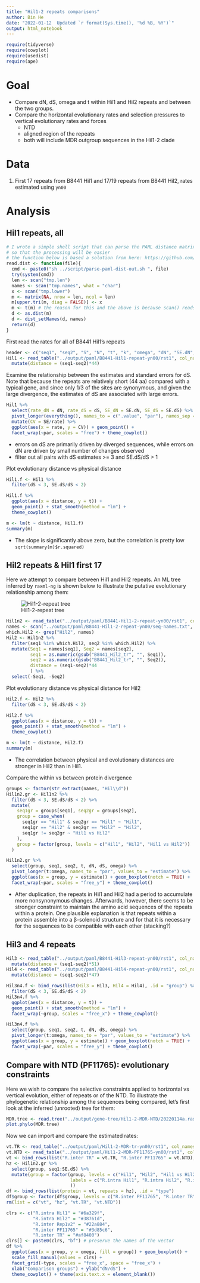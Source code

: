 ```yaml
---
title: "Hil1-2 repeats comparisons"
author: Bin He
date: "2022-01-12  Updated `r format(Sys.time(), '%d %B, %Y')`"
output: html_notebook
---
```


```r
require(tidyverse)
require(cowplot)
require(usedist)
require(ape)
```

# Goal

- Compare dN, dS, omega and t within Hil1 and Hil2 repeats and between the two groups.
- Compare the horizontal evolutionary rates and selection pressures to vertical evolutionary rates and forces
    - NTD
    - aligned region of the repeats
    - both will include MDR outgroup sequences in the Hil1-2 clade

# Data

1. First 17 repeats from B8441 Hil1 and 17/19 repeats from B8441 Hil2, rates estimated using `yn00`

# Analysis
## Hil1 repeats, all
```r
# I wrote a simple shell script that can parse the PAML distance matrix output to three files
# so that the processing will be easier
# the function below is based a solution from here: https://github.com/tidyverse/readr/issues/659
read.dist <- function(file){
  cmd <- paste0("sh ../script/parse-paml-dist-out.sh ", file)
  try(system(cmd))
  len <- scan("tmp.len")
  names <- scan("tmp.names", what = "char")
  x <- scan("tmp.lower")
  m <- matrix(NA, nrow = len, ncol = len)
  m[upper.tri(m, diag = FALSE)] <- x
  m <- t(m) # the reason for this and the above is because scan() reads by rows while matrix() fills by columns
  d <- as.dist(m)
  d <- dist_setNames(d, names)
  return(d)
}
```

First read the rates for all of B8441 Hil1's repeats
```r
header <- c("seq1", "seq2", "S", "N", "t", "k", "omega", "dN", "SE.dN", "dS", "SE.dS")
Hil1 <- read_table("../output/paml/B8441-Hil1-repeat-yn00/rst1", col_names = header, col_types = "iiddddddddd") %>% 
  mutate(distance = (seq1-seq2)*44)
```
Examine the relationship between the estimates and standard errors for dS. Note that because the repeats are relatively short (44 aa) compared with a typical gene, and since only 1/3 of the sites are synonymous, and given the large divergence, the estimates of dS are associated with large errors.
```r
Hil1 %>% 
  select(rate_dN = dN, rate_dS = dS, SE_dN = SE.dN, SE_dS = SE.dS) %>% 
  pivot_longer(everything(), names_to = c(".value", "par"), names_sep = "_") %>% 
  mutate(CV = SE/rate) %>% 
  ggplot(aes(x = rate, y = CV)) + geom_point() + 
  facet_wrap(~par, scales = "free") + theme_cowplot()
```
- errors on dS are primarily driven by diverged sequences, while errors on dN are driven by small number of changes observed
- filter out all pairs with dS estimates >= 3 and SE.dS/dS > 1

Plot evolutionary distance vs physical distance
```r
Hil1.f <- Hil1 %>% 
  filter(dS < 3, SE.dS/dS < 2)

Hil1.f %>% 
  ggplot(aes(x = distance, y = t)) + 
  geom_point() + stat_smooth(method = "lm") +
  theme_cowplot()

m <- lm(t ~ distance, Hil1.f)
summary(m)
```
- The slope is significantly above zero, but the correlation is pretty low `sqrt(summary(m)$r.squared)`

## Hil2 repeats & Hil1 first 17
Here we attempt to compare between Hil1 and Hil2 repeats. An ML tree inferred by `raxml-ng` is shown below to illustrate the putative evolutionary relationship among them:

![Hil1-2-repeat tree](../output/gene-tree/Hil1-2-repeats/20220112-Hil1-2-repeats-raxml-nuc-tree-iTol-unrooted.png)
```r
Hil1n2 <- read_table("../output/paml/B8441-Hil1-2-repeat-yn00/rst1", col_names = header, col_types = "iiddddddddd")
names <- scan("../output/paml/B8441-Hil1-2-repeat-yn00/seq-names.txt", what = "char")
which.Hil2 <- grep("Hil2", names)
Hil2 <- Hil1n2 %>% 
  filter(seq1 %in% which.Hil2, seq2 %in% which.Hil2) %>% 
  mutate(Seq1 = names[seq1], Seq2 = names[seq2],
         seq1 = as.numeric(gsub("B8441_Hil2_tr", "", Seq1)),
         seq2 = as.numeric(gsub("B8441_Hil2_tr", "", Seq2)),
         distance = (seq1-seq2)*44
         ) %>% 
  select(-Seq1, -Seq2)
```
Plot evolutionary distance vs physical distance for Hil2
```r
Hil2.f <- Hil2 %>% 
  filter(dS < 3, SE.dS/dS < 2)

Hil2.f %>% 
  ggplot(aes(x = distance, y = t)) + 
  geom_point() + stat_smooth(method = "lm") +
  theme_cowplot()

m <- lm(t ~ distance, Hil2.f)
summary(m)
```
- The correlation between physical and evolutionary distances are stronger in Hil2 than in Hil1.

Compare the within vs between protein divergence
```r
groups <- factor(str_extract(names, "Hil\\d"))
Hil1n2.gr <- Hil1n2 %>% 
  filter(dS < 3, SE.dS/dS < 2) %>% 
  mutate(
    seq1gr = groups[seq1], seq2gr = groups[seq2],
    group = case_when(
      seq1gr == "Hil1" & seq2gr == "Hil1" ~ "Hil1",
      seq1gr == "Hil2" & seq2gr == "Hil2" ~ "Hil2",
      seq1gr != seq2gr ~ "Hil1 vs Hil2"
    ),
    group = factor(group, levels = c("Hil1", "Hil2", "Hil1 vs Hil2"))
  )
```

```r
Hil1n2.gr %>% 
  select(group, seq1, seq2, t, dN, dS, omega) %>% 
  pivot_longer(t:omega, names_to = "par", values_to = "estimate") %>% 
  ggplot(aes(x = group, y = estimate)) + geom_boxplot(notch = TRUE) +
  facet_wrap(~par, scales = "free_y") + theme_cowplot()
```
- After duplication, the repeats in Hil1 and Hil2 had a period to accumulate more nonsynonymous changes. Afterwards, however, there seems to be stronger constraint to maintain the amino acid sequences of the repeats within a protein. One plausible explanation is that repeats within a protein assemble into a β-solenoid structure and for that it is necessary for the sequences to be compatible with each other (stacking?)

## Hil3 and 4 repeats
```r
Hil3 <- read_table("../output/paml/B8441-Hil3-repeat-yn00/rst1", col_names = header, col_types = "iiddddddddd") %>% 
  mutate(distance = (seq1-seq2)*51)
Hil4 <- read_table("../output/paml/B8441-Hil4-repeat-yn00/rst1", col_names = header, col_types = "iiddddddddd") %>% 
  mutate(distance = (seq1-seq2)*47)
```
```r
Hil3n4.f <- bind_rows(list(Hil3 = Hil3, Hil4 = Hil4), .id = "group") %>% 
  filter(dS < 3, SE.dS/dS < 2)
Hil3n4.f %>% 
  ggplot(aes(x = distance, y = t)) + 
  geom_point() + stat_smooth(method = "lm") +
  facet_wrap(~group, scales = "free_x") + theme_cowplot()
```

```r
Hil3n4.f %>% 
  select(group, seq1, seq2, t, dN, dS, omega) %>% 
  pivot_longer(t:omega, names_to = "par", values_to = "estimate") %>% 
  ggplot(aes(x = group, y = estimate)) + geom_boxplot(notch = TRUE) +
  facet_wrap(~par, scales = "free_y") + theme_cowplot()
```

## Compare with NTD (PF11765): evolutionary constraints
Here we wish to compare the selective constraints applied to horizontal vs vertical evolution, either of repeats or of the NTD. To illustrate the phylogenetic relationship among the sequences being compared, let's first look at the inferred (unrooted) tree for them:
```r
MDR.tree <- read.tree("../output/gene-tree/Hil1-2-MDR-NTD/20220114a.raxml.bestTree")
plot.phylo(MDR.tree)
```

Now we can import and compare the estimated rates:

```r
vt.TR <- read_table("../output/paml/Hil1-2-MDR-tr-yn00/rst1", col_names = header, col_types = "iiddddddddd")
vt.NTD <- read_table("../output/paml/Hil1-2-MDR-PF11765-yn00/rst1", col_names = header, col_types = "iiddddddddd")
vt <- bind_rows(list("R.inter TR" = vt.TR, "R.inter PF11765" = vt.NTD), .id = "group")
hz <- Hil1n2.gr %>% 
  select(group, seq1:SE.dS) %>% 
  mutate(group = factor(group, levels = c("Hil1", "Hil2", "Hil1 vs Hil2"), 
                        labels = c("R.intra Hil1", "R.intra Hil2", "R.inter Rep1v2")
                        ))
df <- bind_rows(list(protein = vt, repeats = hz), .id = "type")
df$group <- factor(df$group, levels = c("R.inter PF11765", "R.inter TR", "R.inter Rep1v2", "R.intra Hil1", "R.intra Hil2", "R.intra Hil3", "R.intra Hil4"))
rm(list = c("vt", "hz", "vt.TR", "vt.NTD"))
```

```r
clrs <- c("R.intra Hil1" = "#6a329f",
          "R.intra Hil2" = "#38761d",
          "R.inter Rep1v2" = "#22a884",
          "R.inter PF11765" = "#3d85c6",
          "R.inter TR" = "#af8400")
clrs[] <- paste0(clrs, "bf") # preserve the names of the vector
df %>% 
  ggplot(aes(x = group, y = omega, fill = group)) + geom_boxplot() +
  scale_fill_manual(values = clrs) + 
  facet_grid(~type, scales = "free_x", space = "free_x") +
  xlab("Comparison groups") + ylab("dN/dS") +
  theme_cowplot() + theme(axis.text.x = element_blank())
```

